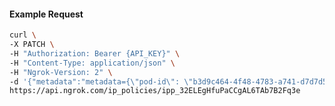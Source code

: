 #### Example Request

```bash
curl \
-X PATCH \
-H "Authorization: Bearer {API_KEY}" \
-H "Content-Type: application/json" \
-H "Ngrok-Version: 2" \
-d '{"metadata":"metadata={\"pod-id\": \"b3d9c464-4f48-4783-a741-d7d7d5db310f\"}"}' \
https://api.ngrok.com/ip_policies/ipp_32ELEgHfuPaCCgAL6TAb7B2Fq3e
```
